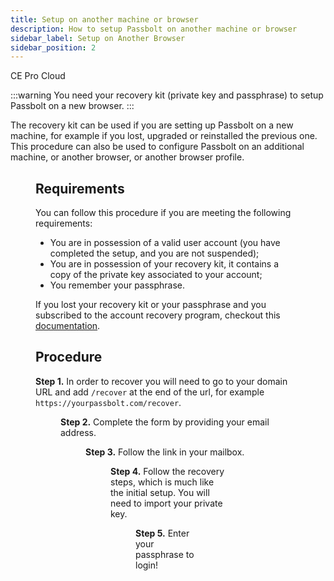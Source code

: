```yaml
---
title: Setup on another machine or browser
description: How to setup Passbolt on another machine or browser
sidebar_label: Setup on Another Browser
sidebar_position: 2
---
```



<div style={{display: "flex", gap: "1rem"}}>
  <Chips link="https://www.passbolt.com/ce/docker" isUnderMainTitle={true}>CE</Chips>
  <Chips link="https://www.passbolt.com/pricing/pro" isUnderMainTitle={true}>Pro</Chips>
  <Chips link="https://www.passbolt.com/pricing/cloud" isUnderMainTitle={true}>Cloud</Chips>
</div>

:::warning
You need your recovery kit (private key and passphrase) to setup Passbolt on a new browser.
:::

The recovery kit can be used if you are setting up Passbolt on a new machine, for example if you lost, upgraded or reinstalled
the previous one. This procedure can also be used to configure Passbolt on an additional machine, or another browser,
or another browser profile.

<Figure
  src="/img/help/2024/03/user-setup-4-download-recovery-kit.png"
  alt="User setup - Download recovery kit"
  caption="fig. User setup - Download recovery kit"
/>

## Requirements

You can follow this procedure if you are meeting the following requirements:

- You are in possession of a valid user account (you have completed the setup, and you are not suspended);
- You are in possession of your recovery kit, it contains a copy of the private key associated to your account;
- You remember your passphrase.

If you lost your recovery kit or your passphrase and you subscribed to the account recovery program, checkout this [documentation](/user/quickstart/browser/admin-assisted-recovery/).


## Procedure

**Step 1.** In order to recover you will need to go to your domain URL and add `/recover` at the end of the url,
for example `https://yourpassbolt.com/recover`.

<Figure
  src="/img/help/2024/03/user-recover-start0.png"
  alt="User setup - Download recovery kit"
  caption="fig. User setup - Download recovery kit"
/>

**Step 2.** Complete the form by providing your email address.

<Figure
  src="/img/help/2024/03/user-recover-start1.png"
  alt="User setup - Enter your email"
  caption="fig. User setup - Enter your email"
/>

**Step 3.** Follow the link in your mailbox.

<Figure
  src="/img/help/2024/03/user-recover-start2.png"
  alt="User setup - Check your mailbox"
  caption="fig. User setup - Check your mailbox"
/>

**Step 4.** Follow the recovery steps, which is much like the initial setup. You will need to import your private key.

<Figure
  src="/img/help/2024/03/user-recover-start3.png"
  alt="User setup - Select private key"
  caption="fig. User setup - Select private key"
/>

**Step 5.** Enter your passphrase to login!

<Figure
  src="/img/help/2024/03/user-recover-start4.png"
  alt="User setup - Enter passphrase"
  caption="fig. User setup - Enter passphrase"
/>
